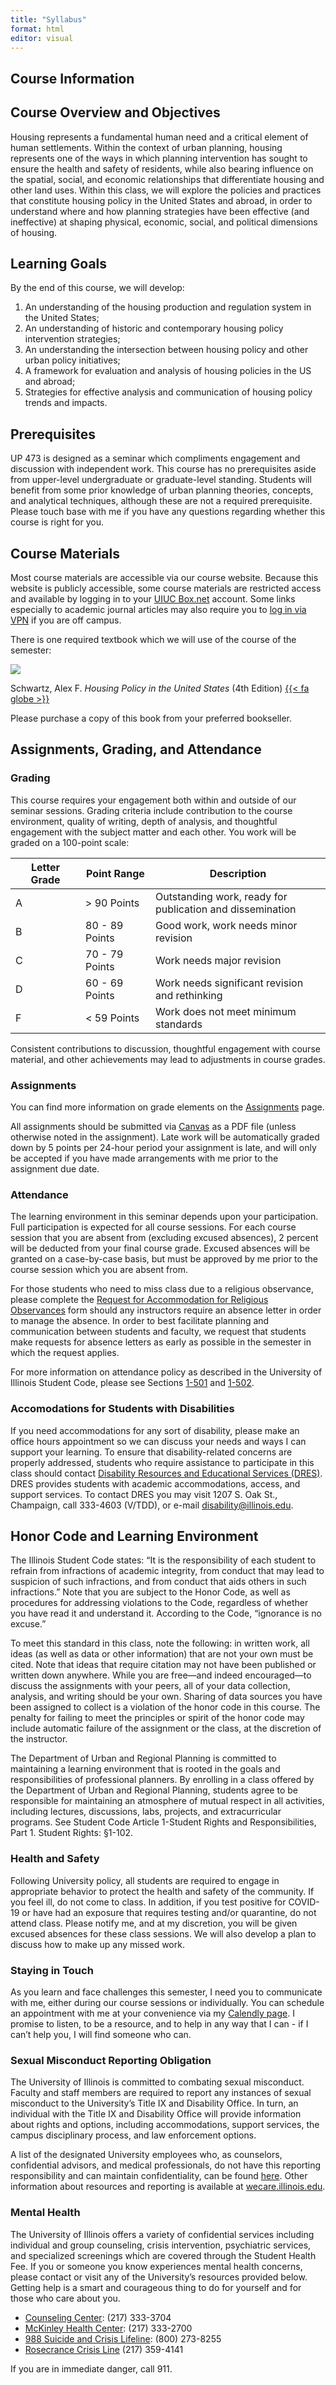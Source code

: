 ```yaml
---
title: "Syllabus"
format: html
editor: visual
---
```


## Course Information

## Course Overview and Objectives

Housing represents a fundamental human need and a critical element of human settlements. Within the context of urban planning, housing represents one of the ways in which planning intervention has sought to ensure the health and safety of residents, while also bearing influence on the spatial, social, and economic relationships that differentiate housing and other land uses. Within this class, we will explore the policies and practices that constitute housing policy in the United States and abroad, in order to understand where and how planning strategies have been effective (and ineffective) at shaping physical, economic, social, and political dimensions of housing.

## Learning Goals

By the end of this course, we will develop:

1.  An understanding of the housing production and regulation system in the United States;
2.  An understanding of historic and contemporary housing policy intervention strategies;
3.  An understanding the intersection between housing policy and other urban policy initiatives;
4.  A framework for evaluation and analysis of housing policies in the US and abroad;
5.  Strategies for effective analysis and communication of housing policy trends and impacts.

## Prerequisites

UP 473 is designed as a seminar which compliments engagement and discussion with independent work. This course has no prerequisites aside from upper-level undergraduate or graduate-level standing. Students will benefit from some prior knowledge of urban planning theories, concepts, and analytical techniques, although these are not a required prerequisite. Please touch base with me if you have any questions regarding whether this course is right for you.

## Course Materials

Most course materials are accessible via our course website. Because this website is publicly accessible, some course materials are restricted access and available by logging in to your [UIUC Box.net](https://box.illinois.edu) account. Some links especially to academic journal articles may also require you to [log in via VPN](https://answers.uillinois.edu/illinois/98773) if you are off campus.

There is one required textbook which we will use of the course of the semester:

![](schwartz_book.jpg)

Schwartz, Alex F. *Housing Policy in the United States* (4th Edition) [{{< fa globe >}}](https://www.routledge.com/Housing-Policy-in-the-United-States/Schwartz/p/book/9780367563912)

Please purchase a copy of this book from your preferred bookseller.

## Assignments, Grading, and Attendance

### Grading

This course requires your engagement both within and outside of our seminar sessions. Grading criteria include contribution to the course environment, quality of writing, depth of analysis, and thoughtful engagement with the subject matter and each other. You work will be graded on a 100-point scale:

| Letter Grade | Point Range    | Description                                               |
|----------------|----------------|----------------------------------------|
| A            | \> 90 Points   | Outstanding work, ready for publication and dissemination |
| B            | 80 - 89 Points | Good work, work needs minor revision                      |
| C            | 70 - 79 Points | Work needs major revision                                 |
| D            | 60 - 69 Points | Work needs significant revision and rethinking            |
| F            | \< 59 Points   | Work does not meet minimum standards                      |

Consistent contributions to discussion, thoughtful engagement with course material, and other achievements may lead to adjustments in course grades.

### Assignments

You can find more information on grade elements on the [Assignments](../assignments/index.qmd) page.

All assignments should be submitted via [Canvas](https://canvas.illinois.edu) as a PDF file (unless otherwise noted in the assignment). Late work will be automatically graded down by 5 points per 24-hour period your assignment is late, and will only be accepted if you have made arrangements with me prior to the assignment due date.

### Attendance

The learning environment in this seminar depends upon your participation. Full participation is expected for all course sessions. For each course session that you are absent from (excluding excused absences), 2 percent will be deducted from your final course grade. Excused absences will be granted on a case-by-case basis, but must be approved by me prior to the course session which you are absent from.

For those students who need to miss class due to a religious observance, please complete the [Request for Accommodation for Religious Observances](https://odos.illinois.edu/community-of-care/resources/students/religious-observances/) form should any instructors require an absence letter in order to manage the absence. In order to best facilitate planning and communication between students and faculty, we request that students make requests for absence letters as early as possible in the semester in which the request applies.

For more information on attendance policy as described in the University of Illinois Student Code, please see Sections [1-501](https://studentcode.illinois.edu/article1/part5/1-501/) and [1-502](https://studentcode.illinois.edu/article1/part5/1-502/).

### Accomodations for Students with Disabilities

If you need accommodations for any sort of disability, please make an office hours appointment so we can discuss your needs and ways I can support your learning. To ensure that disability-related concerns are properly addressed, students who require assistance to participate in this class should contact [Disability Resources and Educational Services (DRES)](https://www.disability.illinois.edu). DRES provides students with academic accommodations, access, and support services. To contact DRES you may visit 1207 S. Oak St., Champaign, call 333-4603 (V/TDD), or e-mail [disability@illinois.edu](mailto: disability@illinois.edu).

## Honor Code and Learning Environment

The Illinois Student Code states: "It is the responsibility of each student to refrain from infractions of academic integrity, from conduct that may lead to suspicion of such infractions, and from conduct that aids others in such infractions." Note that you are subject to the Honor Code, as well as procedures for addressing violations to the Code, regardless of whether you have read it and understand it. According to the Code, "ignorance is no excuse."

To meet this standard in this class, note the following: in written work, all ideas (as well as data or other information) that are not your own must be cited. Note that ideas that require citation may not have been published or written down anywhere. While you are free---and indeed encouraged---to discuss the assignments with your peers, all of your data collection, analysis, and writing should be your own. Sharing of data sources you have been assigned to collect is a violation of the honor code in this course. The penalty for failing to meet the principles or spirit of the honor code may include automatic failure of the assignment or the class, at the discretion of the instructor.

The Department of Urban and Regional Planning is committed to maintaining a learning environment that is rooted in the goals and responsibilities of professional planners. By enrolling in a class offered by the Department of Urban and Regional Planning, students agree to be responsible for maintaining an atmosphere of mutual respect in all activities, including lectures, discussions, labs, projects, and extracurricular programs. See Student Code Article 1-Student Rights and Responsibilities, Part 1. Student Rights: §1-102.

### Health and Safety

Following University policy, all students are required to engage in appropriate behavior to protect the health and safety of the community. If you feel ill, do not come to class. In addition, if you test positive for COVID-19 or have had an exposure that requires testing and/or quarantine, do not attend class. Please notify me, and at my discretion, you will be given excused absences for these class sessions. We will also develop a plan to discuss how to make up any missed work.

### Staying in Touch

As you learn and face challenges this semester, I need you to communicate with me, either during our course sessions or individually. You can schedule an appointment with me at your convenience via my [Calendly page](%7B%7B%3C%20var%20instructor.calendly_url%20%3E%7D%7D). I promise to listen, to be a resource, and to help in any way that I can - if I can't help you, I will find someone who can.

### Sexual Misconduct Reporting Obligation

The University of Illinois is committed to combating sexual misconduct. Faculty and staff members are required to report any instances of sexual misconduct to the University’s Title IX and Disability Office. In turn, an individual with the Title IX and Disability Office will provide information about rights and options, including accommodations, support services, the campus disciplinary process, and law enforcement options. 

A list of the designated University employees who, as counselors, confidential advisors, and medical professionals, do not have this reporting responsibility and can maintain confidentiality, can be found [here](wecare.illinois.edu/resources/students/#confidential). Other information about resources and reporting is available at [wecare.illinois.edu](wecare.illinois.edu).

### Mental Health

The University of Illinois offers a variety of confidential services including individual and group counseling, crisis intervention, psychiatric services, and specialized screenings which are covered through the Student Health Fee. If you or someone you know experiences mental health concerns, please contact or visit any of the University’s resources provided below. Getting help is a smart and courageous thing to do for yourself and for those who care about you. 

-  [Counseling Center](https://counselingcenter.illinois.edu/): (217) 333-3704
-  [McKinley Health Center](https://mckinley.illinois.edu): (217) 333-2700 
-  [988 Suicide and Crisis Lifeline](https://988lifeline.org/?utm_source=google&utm_medium=web&utm_campaign=onebox): (800) 273-8255 
- [Rosecrance Crisis Line](https://rosecrance.org/central-illinois/) (217) 359-4141

If you are in immediate danger, call 911.
